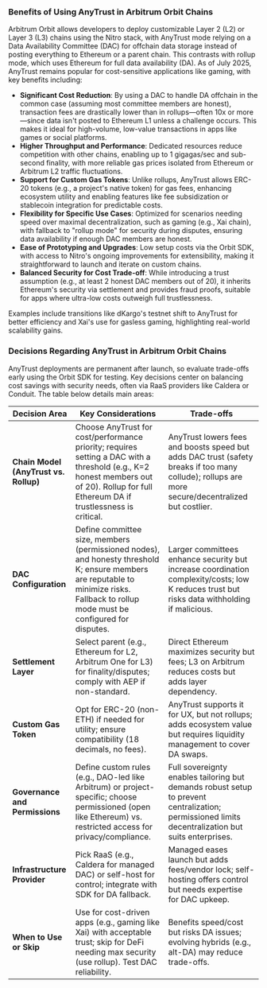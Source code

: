 ### Benefits of Using AnyTrust in Arbitrum Orbit Chains

Arbitrum Orbit allows developers to deploy customizable Layer 2 (L2) or Layer 3 (L3) chains using the Nitro stack, with AnyTrust mode relying on a Data Availability Committee (DAC) for offchain data storage instead of posting everything to Ethereum or a parent chain. This contrasts with rollup mode, which uses Ethereum for full data availability (DA). As of July 2025, AnyTrust remains popular for cost-sensitive applications like gaming, with key benefits including:

- **Significant Cost Reduction**: By using a DAC to handle DA offchain in the common case (assuming most committee members are honest), transaction fees are drastically lower than in rollups—often 10x or more—since data isn't posted to Ethereum L1 unless a challenge occurs. This makes it ideal for high-volume, low-value transactions in apps like games or social platforms.
- **Higher Throughput and Performance**: Dedicated resources reduce competition with other chains, enabling up to 1 gigagas/sec and sub-second finality, with more reliable gas prices isolated from Ethereum or Arbitrum L2 traffic fluctuations.
- **Support for Custom Gas Tokens**: Unlike rollups, AnyTrust allows ERC-20 tokens (e.g., a project's native token) for gas fees, enhancing ecosystem utility and enabling features like fee subsidization or stablecoin integration for predictable costs.
- **Flexibility for Specific Use Cases**: Optimized for scenarios needing speed over maximal decentralization, such as gaming (e.g., Xai chain), with fallback to "rollup mode" for security during disputes, ensuring data availability if enough DAC members are honest.
- **Ease of Prototyping and Upgrades**: Low setup costs via the Orbit SDK, with access to Nitro's ongoing improvements for extensibility, making it straightforward to launch and iterate on custom chains.
- **Balanced Security for Cost Trade-off**: While introducing a trust assumption (e.g., at least 2 honest DAC members out of 20), it inherits Ethereum's security via settlement and provides fraud proofs, suitable for apps where ultra-low costs outweigh full trustlessness.

Examples include transitions like dKargo's testnet shift to AnyTrust for better efficiency and Xai's use for gasless gaming, highlighting real-world scalability gains.

### Decisions Regarding AnyTrust in Arbitrum Orbit Chains

AnyTrust deployments are permanent after launch, so evaluate trade-offs early using the Orbit SDK for testing. Key decisions center on balancing cost savings with security needs, often via RaaS providers like Caldera or Conduit. The table below details main areas:

| Decision Area                         | Key Considerations                                                                                                                                                                     | Trade-offs                                                                                                                                         |
| ------------------------------------- | -------------------------------------------------------------------------------------------------------------------------------------------------------------------------------------- | -------------------------------------------------------------------------------------------------------------------------------------------------- |
| **Chain Model (AnyTrust vs. Rollup)** | Choose AnyTrust for cost/performance priority; requires setting a DAC with a threshold (e.g., K=2 honest members out of 20). Rollup for full Ethereum DA if trustlessness is critical. | AnyTrust lowers fees and boosts speed but adds DAC trust (safety breaks if too many collude); rollups are more secure/decentralized but costlier.  |
| **DAC Configuration**                 | Define committee size, members (permissioned nodes), and honesty threshold K; ensure members are reputable to minimize risks. Fallback to rollup mode must be configured for disputes. | Larger committees enhance security but increase coordination complexity/costs; low K reduces trust but risks data withholding if malicious.        |
| **Settlement Layer**                  | Select parent (e.g., Ethereum for L2, Arbitrum One for L3) for finality/disputes; comply with AEP if non-standard.                                                                     | Direct Ethereum maximizes security but fees; L3 on Arbitrum reduces costs but adds layer dependency.                                               |
| **Custom Gas Token**                  | Opt for ERC-20 (non-ETH) if needed for utility; ensure compatibility (18 decimals, no fees).                                                                                           | AnyTrust supports it for UX, but not rollups; adds ecosystem value but requires liquidity management to cover DA swaps.                            |
| **Governance and Permissions**        | Define custom rules (e.g., DAO-led like Arbitrum) or project-specific; choose permissioned (open like Ethereum) vs. restricted access for privacy/compliance.                          | Full sovereignty enables tailoring but demands robust setup to prevent centralization; permissioned limits decentralization but suits enterprises. |
| **Infrastructure Provider**           | Pick RaaS (e.g., Caldera for managed DAC) or self-host for control; integrate with SDK for DA fallback.                                                                                | Managed eases launch but adds fees/vendor lock; self-hosting offers control but needs expertise for DAC upkeep.                                    |
| **When to Use or Skip**               | Use for cost-driven apps (e.g., gaming like Xai) with acceptable trust; skip for DeFi needing max security (use rollup). Test DAC reliability.                                         | Benefits speed/cost but risks DA issues; evolving hybrids (e.g., alt-DA) may reduce trade-offs.                                                    |
